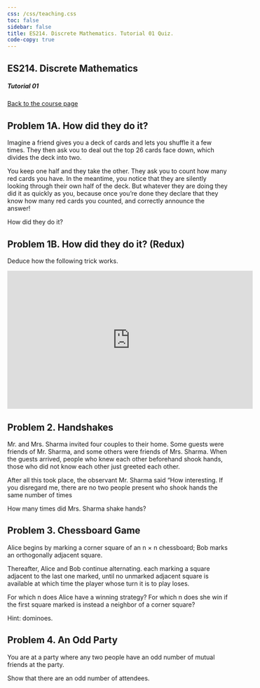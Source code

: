 ```yaml
---
css: /css/teaching.css
toc: false
sidebar: false
title: ES214. Discrete Mathematics. Tutorial 01 Quiz.
code-copy: true
---
```


:::{.column-body-outset}

## ES214. Discrete Mathematics

##### Tutorial 01

[Back to the course page](../index.qmd)



:::{.callout-note icon="false" collapse="true"}

# Problem 1A. How did they do it?

Imagine a friend gives you a deck of cards and lets you shuffle it a few times. They then ask vou to deal out the top 26 cards face down, which divides the deck into two. 

You keep one half and they take the other. They ask you to count how many red cards you have. In the meantime, you notice that they are silently looking through their own half of the deck. But whatever they are doing they did it as quickly as you, because once you're done they declare that they know how many red cards you counted, and correctly announce the answer! 

How did they do it? 

:::

:::{.callout-note icon="false" collapse="true"}

# Problem 1B. How did they do it? (Redux)

Deduce how the following trick works.

<iframe width="560" height="315" src="https://www.youtube.com/embed/aNpGxZ_1KXU" title="YouTube video player" frameborder="0" allow="accelerometer; autoplay; clipboard-write; encrypted-media; gyroscope; picture-in-picture; web-share" allowfullscreen></iframe>

:::


:::{.callout-note icon="false" collapse="true"}

# Problem 2. Handshakes

Mr. and Mrs. Sharma invited four couples to their home. Some guests were friends of Mr. Sharma, and some others were friends of Mrs. Sharma. When the guests arrived, people who knew each other beforehand shook hands, those who did not know each other just greeted each other.

After all this took place, the observant Mr. Sharma said "How interesting. If you disregard me, there are no two people present who shook hands the same number of times

How many times did Mrs. Sharma shake hands? 

:::


:::{.callout-note icon="false" collapse="true"}

# Problem 3. Chessboard Game

Alice begins by marking a corner square of an n × n chessboard; Bob marks an orthogonally adjacent square. 

Thereafter, Alice and Bob continue alternating. each marking a square adjacent to the last one marked, until no unmarked adjacent square is available at which time the player whose turn it is to play loses.

For which n does Alice have a winning strategy? For which n does she win if the first square marked is instead a neighbor of a corner square?

Hint: dominoes.

:::

:::{.callout-note icon="false" collapse="true"}

# Problem 4. An Odd Party

You are at a party where any two people have an odd number of mutual friends at the party. 

Show that there are an odd number of attendees.

:::


:::